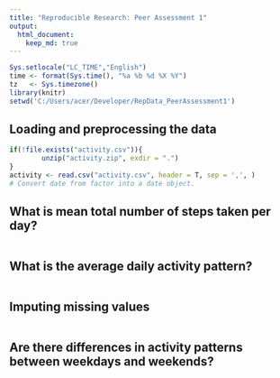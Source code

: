 ```yaml
---
title: "Reproducible Research: Peer Assessment 1"
output: 
  html_document:
    keep_md: true
---
```


```r
Sys.setlocale("LC_TIME","English")
time <- format(Sys.time(), "%a %b %d %X %Y")
tz   <- Sys.timezone()
library(knitr)
setwd('C:/Users/acer/Developer/RepData_PeerAssessment1')
```

## Loading and preprocessing the data
```r
if(!file.exists("activity.csv")){
        unzip("activity.zip", exdir = ".")
}
activity <- read.csv("activity.csv", header = T, sep = ',', )
# Convert date from factor into a date object.
```

## What is mean total number of steps taken per day?
```r

```


## What is the average daily activity pattern?
```r

```


## Imputing missing values
```r

```


## Are there differences in activity patterns between weekdays and weekends?
```r

```
